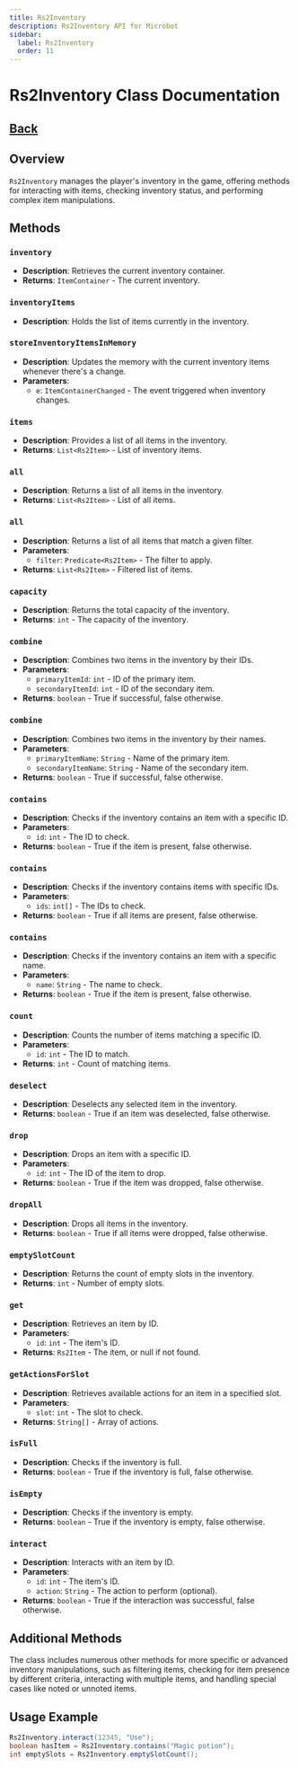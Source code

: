 ```yaml
---
title: Rs2Inventory
description: Rs2Inventory API for Microbot
sidebar:
  label: Rs2Inventory
  order: 11
---
```


# Rs2Inventory Class Documentation
## [Back](development.md)
## Overview
`Rs2Inventory` manages the player's inventory in the game, offering methods for interacting with items, checking inventory status, and performing complex item manipulations.

## Methods

### `inventory`
- **Description**: Retrieves the current inventory container.
- **Returns**: `ItemContainer` - The current inventory.

### `inventoryItems`
- **Description**: Holds the list of items currently in the inventory.

### `storeInventoryItemsInMemory`
- **Description**: Updates the memory with the current inventory items whenever there's a change.
- **Parameters**:
    - `e`: `ItemContainerChanged` - The event triggered when inventory changes.

### `items`
- **Description**: Provides a list of all items in the inventory.
- **Returns**: `List<Rs2Item>` - List of inventory items.

### `all`
- **Description**: Returns a list of all items in the inventory.
- **Returns**: `List<Rs2Item>` - List of all items.

### `all`
- **Description**: Returns a list of all items that match a given filter.
- **Parameters**:
    - `filter`: `Predicate<Rs2Item>` - The filter to apply.
- **Returns**: `List<Rs2Item>` - Filtered list of items.

### `capacity`
- **Description**: Returns the total capacity of the inventory.
- **Returns**: `int` - The capacity of the inventory.

### `combine`
- **Description**: Combines two items in the inventory by their IDs.
- **Parameters**:
    - `primaryItemId`: `int` - ID of the primary item.
    - `secondaryItemId`: `int` - ID of the secondary item.
- **Returns**: `boolean` - True if successful, false otherwise.

### `combine`
- **Description**: Combines two items in the inventory by their names.
- **Parameters**:
    - `primaryItemName`: `String` - Name of the primary item.
    - `secondaryItemName`: `String` - Name of the secondary item.
- **Returns**: `boolean` - True if successful, false otherwise.

### `contains`
- **Description**: Checks if the inventory contains an item with a specific ID.
- **Parameters**:
    - `id`: `int` - The ID to check.
- **Returns**: `boolean` - True if the item is present, false otherwise.

### `contains`
- **Description**: Checks if the inventory contains items with specific IDs.
- **Parameters**:
    - `ids`: `int[]` - The IDs to check.
- **Returns**: `boolean` - True if all items are present, false otherwise.

### `contains`
- **Description**: Checks if the inventory contains an item with a specific name.
- **Parameters**:
    - `name`: `String` - The name to check.
- **Returns**: `boolean` - True if the item is present, false otherwise.

### `count`
- **Description**: Counts the number of items matching a specific ID.
- **Parameters**:
    - `id`: `int` - The ID to match.
- **Returns**: `int` - Count of matching items.

### `deselect`
- **Description**: Deselects any selected item in the inventory.
- **Returns**: `boolean` - True if an item was deselected, false otherwise.

### `drop`
- **Description**: Drops an item with a specific ID.
- **Parameters**:
    - `id`: `int` - The ID of the item to drop.
- **Returns**: `boolean` - True if the item was dropped, false otherwise.

### `dropAll`
- **Description**: Drops all items in the inventory.
- **Returns**: `boolean` - True if all items were dropped, false otherwise.

### `emptySlotCount`
- **Description**: Returns the count of empty slots in the inventory.
- **Returns**: `int` - Number of empty slots.

### `get`
- **Description**: Retrieves an item by ID.
- **Parameters**:
    - `id`: `int` - The item's ID.
- **Returns**: `Rs2Item` - The item, or null if not found.

### `getActionsForSlot`
- **Description**: Retrieves available actions for an item in a specified slot.
- **Parameters**:
    - `slot`: `int` - The slot to check.
- **Returns**: `String[]` - Array of actions.

### `isFull`
- **Description**: Checks if the inventory is full.
- **Returns**: `boolean` - True if the inventory is full, false otherwise.

### `isEmpty`
- **Description**: Checks if the inventory is empty.
- **Returns**: `boolean` - True if the inventory is empty, false otherwise.

### `interact`
- **Description**: Interacts with an item by ID.
- **Parameters**:
    - `id`: `int` - The item's ID.
    - `action`: `String` - The action to perform (optional).
- **Returns**: `boolean` - True if the interaction was successful, false otherwise.

## Additional Methods
The class includes numerous other methods for more specific or advanced inventory manipulations, such as filtering items, checking for item presence by different criteria, interacting with multiple items, and handling special cases like noted or unnoted items.

## Usage Example

```java
Rs2Inventory.interact(12345, "Use");
boolean hasItem = Rs2Inventory.contains("Magic potion");
int emptySlots = Rs2Inventory.emptySlotCount();
```